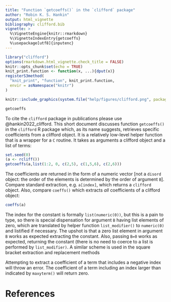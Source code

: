 ```yaml
---
title: "Function `getcoeffs()` in the `clifford` package"
author: "Robin K. S. Hankin"
output: html_vignette
bibliography: clifford.bib
vignette: >
  %\VignetteEngine{knitr::rmarkdown}
  %\VignetteIndexEntry{getcoeffs}
  %\usepackage[utf8]{inputenc}
---
```

 

```r
library("clifford")
options(rmarkdown.html_vignette.check_title = FALSE)
knitr::opts_chunk$set(echo = TRUE)
knit_print.function <- function(x, ...){dput(x)}
registerS3method(
  "knit_print", "function", knit_print.function,
  envir = asNamespace("knitr")
)
```

```r
knitr::include_graphics(system.file("help/figures/clifford.png", package = "clifford"))
```

```r
getcoeffs
```

To cite the `clifford` package in publications please use
@hankin2022_clifford.  This short document discusses function
`getcoeffs()` in the `clifford` R package which, as its name suggests,
retrieves specific coefficients from a clifford object.  It is a
relatively low-level helper function that is a wrapper for a `C`
routine.  It takes as arguments a clifford object and a list of terms:

```r
set.seed(0)
(a <- rcliff())
getcoeffs(a,list(1:2, 0, c(2,5), c(1,5,6), c(2,6)))
```

The coefficients are returned in the form of a numeric vector [not a
`disord` object: the order of the elements is determined by the order
of argument `B`].  Compare standard extraction, e.g. `a[index]`, which
returns a `clifford` object.  Also, compare `coeffs()` which extracts
_all_ coefficients of a clifford object:

```r
coeffs(a)
```

The index for the constant is formally `list(numeric(0))`, but this is
a pain to type, so there is special dispensation for argument `B`
having list elements of zero, which are translated by helper function
`list_modifier()` to `numeric(0)` and listified if necessary.  The
upshot is that a zero list element in argument `B` works as expected
extracting the constant.  Also, passing `B=0` works as expected,
returning the constant (there is no need to coerce to a list is
performed by `list_modifier)`.  A similar scheme is used in the square
bracket extraction and replacement methods

Attempting to extract a coefficient of a term that includes a negative
index will throw an error.  The coefficient of a term including an
index larger than indicated by `maxyterm()` will return zero.

# References

